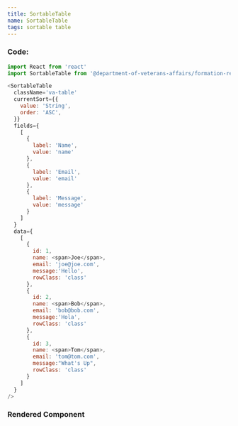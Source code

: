 ```yaml
---
title: SortableTable
name: SortableTable
tags: sortable table
---
```


### Code:

```javascript
import React from 'react'
import SortableTable from '@department-of-veterans-affairs/formation-react/SortableTable'

<SortableTable
  className='va-table'
  currentSort={{
    value: 'String',
    order: 'ASC',
  }}
  fields={
    [
      {
        label: 'Name',
        value: 'name'
      },
      {
        label: 'Email',
        value: 'email'
      },
      {
        label: 'Message',
        value: 'message'
      }
    ]
  }
  data={
    [
      {
        id: 1,
        name: <span>Joe</span>,
        email: 'joe@joe.com',
        message:'Hello',
        rowClass: 'class'
      },
      {
        id: 2,
        name: <span>Bob</span>,
        email: 'bob@bob.com',
        message:'Hola',
        rowClass: 'class'
      },
      {
        id: 3,
        name: <span>Tom</span>,
        email: 'tom@tom.com',
        message:"What's Up",
        rowClass: 'class'
      }
    ]
  }
/>
```

### Rendered Component

<div className="site-c-reactcomp__rendered">
  <SortableTable
    className='va-table'
    currentSort={{
      value: 'String',
      order: 'ASC',
    }}
    fields={
      [
        {
          label: 'Name',
          value: 'name'
        },
        {
          label: 'Email',
          value: 'email'
        },
        {
          label: 'Message',
          value: 'message'
        }
      ]
    }
    data={
      [
        {
          id: 1,
          name: 'Joe',
          email: 'joe@joe.com',
          message:'Hello',
          rowClass: 'class'
        },
        {
          id: 2,
          name: 'Bob',
          email: 'bob@bob.com',
          message:'Hola',
          rowClass: 'class'
        },
        {
          id: 3,
          name: 'Tom',
          email: 'tom@tom.com',
          message:"What's Up",
          rowClass: 'class'
        }
      ]
    }
  />
</div>
